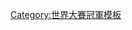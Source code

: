 {{Navbox
|bodyclass=hlist
| name  = 2000年世界大賽冠軍紐約洋基隊名單
| title = [[紐約洋基|<span style="color:white;">紐約洋基</span>]] [[2000年世界大賽|<span style="color:white;">2000年世界大賽</span>]]冠軍名單
| titlestyle = background:#1c2841; color:white;
| belowstyle = background:#C0C0C0; color:#1c2841;
| list1 = 
* 2 [[德瑞克·基特]] ([[世界大賽最有價值球員獎|世界大賽MVP]])
*11 [[查克·諾布勞克]]
*12 [[丹尼·內戈爾]]
*13 [[荷西·維茲坎諾]]
*14 [[路易斯·索荷]]
*17 [[德懷特·古登]]
*18 [[史考特·布羅修斯]]
*19 [[路易斯·波隆尼亞]]
*20 [[荷黑·波沙達]]
*21 [[保羅·歐尼爾 (棒球員)|保羅·歐尼爾]]
*22 [[羅傑·克萊門斯]]
*24 [[提諾·馬丁尼茲]]
*25 [[克里斯·特納]]
*26 [[奧蘭多·赫南德茲]]
*27 [[艾倫·華森]]
*28 [[大衛·賈斯提斯]] (美聯冠軍賽MVP)
*29 [[麥克·史丹頓]]
*31 [[葛蘭納倫·希爾]]
*33 [[荷西·坎塞柯]]
*35 [[克雷·貝林傑]]
*36 [[大衛·孔恩]]
*38 [[傑森·葛林斯利]]
*42 [[馬里安諾·李維拉]]
*43 [[傑夫·尼爾森]]
*46 [[安迪·派提特]]
*47 [[沙恩·史賓塞]]
*51 [[伯尼·威廉斯]]
*55 [[拉米羅·曼多薩]]
*58 [[藍迪·丘特]]
| list2 = 總教練 6 [[喬·托瑞]]
| list3 = 
* 三壘指導教練 30 [[威利·藍道夫]]
* 投手教練 34 [[梅爾·史陶德邁爾]]
* 牛棚教練 40 [[湯尼·克隆寧格]]
* 打擊教練 49 [[克里斯·錢布里斯]]
* 板凳教練 52 [[唐·辛默]]
* 一壘指導教練 53 [[李·馬茲利]]
|below = 
* [[2000年美國職棒大聯盟球季|<span style="color:#1c2841;">例行賽</span>]]
* [[2000年美國聯盟分區賽|<span style="color:#1c2841;">美聯分區賽</span>]]
* [[2000年美國聯盟冠軍賽|<span style="color:#1c2841;">美聯冠軍賽</span>]]
}}<noinclude>
[[Category:世界大賽冠軍模板]]
</noinclude>